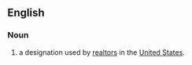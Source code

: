 ==English==

===Noun===
{{en-noun}}

# {{init of|lang=en|[[certified]] [[commercial]] [[investment]] [[member]]|dot=,}} a designation used by [[realtor]]s in the [[United States]].
